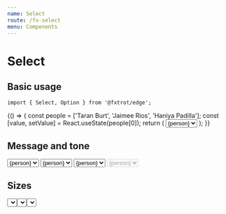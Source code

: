 ```yaml
---
name: Select
route: /fx-select
menu: Components
---
```



# Select

## Basic usage

```tsx
import { Select, Option } from '@fxtrot/edge';
```

<Playground>
  {() => {
    const people = ['Taran Burt', 'Jaimee Rios', 'Haniya Padilla'];
    const [value, setValue] = React.useState(people[0]);
    return (
      <Box style={{ width: '240px' }}>
        <Select
          value={value}
          onSelect={(newValue) => setValue(newValue)}
          placeholder="John Doe"
          label="Select assignee"
          message="This person will be assigned to the task"
        >
          {people.map((person) => (
            <Option key={person} value={person}>
              {person}
            </Option>
          ))}
        </Select>
      </Box>
    );
  }}
</Playground>

## Message and tone

<Playground>
  <Box style={{ width: '300px' }}>
    <Stack>
      <Select label="Default tone" size="s" message="Selected person will deploy the app">
        {['Taran Burt', 'Jaimee Rios', 'Haniya Padilla'].map((person) => (
          <Option key={person} value={person}>
            {person}
          </Option>
        ))}
      </Select>
      <Select label="Critical tone" size="m" message="Something is incorrect" tone="critical">
        {['Taran Burt', 'Jaimee Rios', 'Haniya Padilla'].map((person) => (
          <Option key={person} value={person}>
            {person}
          </Option>
        ))}
      </Select>
      <Select label="Positive tone" size="l" message="The selection is okay" tone="positive">
        {['Taran Burt', 'Jaimee Rios', 'Haniya Padilla'].map((person) => (
          <Option key={person} value={person}>
            {person}
          </Option>
        ))}
      </Select>
      <Select label="Disabled select" message="Message is ignored" disabled>
        {['Taran Burt', 'Jaimee Rios', 'Haniya Padilla'].map((person) => (
          <Option key={person} value={person}>
            {person}
          </Option>
        ))}
      </Select>
    </Stack>
  </Box>
</Playground>

## Sizes

<Playground>
  <Box style={{ width: '300px' }}>
    <Stack>
      <Select placeholder="Small inline input" size="s" />
      <Select label="Normal input (default)" placeholder="Medium" size="m" />
      <Select label="Prominent input" placeholder="Large" size="l" />
    </Stack>
  </Box>
</Playground>

## Props

<Props of={Select} />
